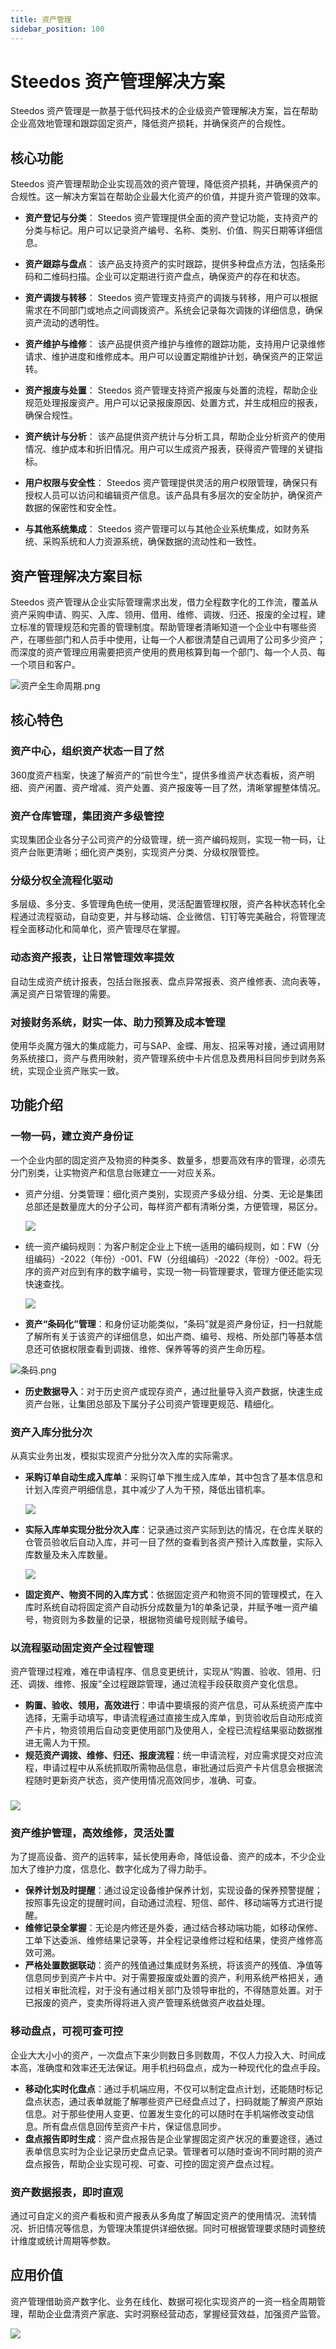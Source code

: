 ```yaml
---
title: 资产管理
sidebar_position: 100
---
```


# Steedos 资产管理解决方案

Steedos 资产管理是一款基于低代码技术的企业级资产管理解决方案，旨在帮助企业高效地管理和跟踪固定资产，降低资产损耗，并确保资产的合规性。

## 核心功能

Steedos 资产管理帮助企业实现高效的资产管理，降低资产损耗，并确保资产的合规性。这一解决方案旨在帮助企业最大化资产的价值，并提升资产管理的效率。

- **资产登记与分类**：
Steedos 资产管理提供全面的资产登记功能，支持资产的分类与标记。用户可以记录资产编号、名称、类别、价值、购买日期等详细信息。

- **资产跟踪与盘点**：
该产品支持资产的实时跟踪，提供多种盘点方法，包括条形码和二维码扫描。企业可以定期进行资产盘点，确保资产的存在和状态。

- **资产调拨与转移**：
Steedos 资产管理支持资产的调拨与转移，用户可以根据需求在不同部门或地点之间调拨资产。系统会记录每次调拨的详细信息，确保资产流动的透明性。

- **资产维护与维修**：
该产品提供资产维护与维修的跟踪功能，支持用户记录维修请求、维护进度和维修成本。用户可以设置定期维护计划，确保资产的正常运转。

- **资产报废与处置**：
Steedos 资产管理支持资产报废与处置的流程，帮助企业规范处理报废资产。用户可以记录报废原因、处置方式，并生成相应的报表，确保合规性。

- **资产统计与分析**：
该产品提供资产统计与分析工具，帮助企业分析资产的使用情况、维护成本和折旧情况。用户可以生成资产报表，获得资产管理的关键指标。

- **用户权限与安全性**：
Steedos 资产管理提供灵活的用户权限管理，确保只有授权人员可以访问和编辑资产信息。该产品具有多层次的安全防护，确保资产数据的保密性和安全性。

- **与其他系统集成**：
Steedos 资产管理可以与其他企业系统集成，如财务系统、采购系统和人力资源系统，确保数据的流动性和一致性。



## 资产管理解决方案目标

Steedos 资产管理从企业实际管理需求出发，借力全程数字化的工作流，覆盖从资产采购申请、购买、入库、领用、借用、维修、调拨、归还、报废的全过程，建立标准的管理规范和完善的管理制度。帮助管理者清晰知道一个企业中有哪些资产，在哪些部门和人员手中使用，让每一个人都很清楚自己调用了公司多少资产；而深度的资产管理应用需要把资产使用的费用核算到每一个部门、每一个人员、每一个项目和客户。

![资产全生命周期.png](./snapshot/assets/资产全生命周期.png)

## 核心特色

### 资产中心，组织资产状态一目了然

360度资产档案，快速了解资产的“前世今生”，提供多维资产状态看板，资产明细、资产闲置、资产增减、资产处置、资产报废等一目了然，清晰掌握整体情况。

### 资产仓库管理，集团资产多级管控

实现集团企业各分子公司资产的分级管理，统一资产编码规则，实现一物一码，让资产台账更清晰；细化资产类别，实现资产分类、分级权限管控。

### 分级分权全流程化驱动

多层级、多分支、多管理角色统一使用，灵活配置管理权限，资产各种状态转化全程通过流程驱动，自动变更，并与移动端、企业微信、钉钉等完美融合，将管理流程全面移动化和简单化，资产管理尽在掌握。

### 动态资产报表，让日常管理效率提效

自动生成资产统计报表，包括台账报表、盘点异常报表、资产维修表、流向表等，满足资产日常管理的需要。

### 对接财务系统，财实一体、助力预算及成本管理

使用华炎魔方强大的集成能力，可与SAP、金蝶、用友、招采等对接，通过调用财务系统接口，资产与费用映射，资产管理系统中卡片信息及费用科目同步到财务系统，实现企业资产账实一致。

## 功能介绍

### 一物一码，建立资产身份证

一个企业内部的固定资产及物资的种类多、数量多，想要高效有序的管理，必须先分门别类，让实物资产和信息台账建立一一对应关系。

* 资产分组、分类管理：细化资产类别，实现资产多级分组、分类、无论是集团总部还是数量庞大的分子公司，每样资产都有清晰分类，方便管理，易区分。

   ![](https://console.steedos.cn/api/files/images/orbdDhrpZ5wFFGwms)
* 统一资产编码规则：为客户制定企业上下统一适用的编码规则，如：FW（分组编码）-2022（年份）-001、FW（分组编码）-2022（年份）-002。将无序的资产对应到有序的数字编号，实现一物一码管理要求，管理方便还能实现快速查找。

   ![](https://console.steedos.cn/api/files/images/5K4M2nderKgT9xK49)
* **资产“条码化”管理**：和身份证功能类似，“条码”就是资产身份证，扫一扫就能了解所有关于该资产的详细信息，如出产商、编号、规格、所处部门等基本信息还可依据权限查看到调拨、维修、保养等等的资产生命历程。

![条码.png](./snapshot/assets/条码.png)

* **历史数据导入**：对于历史资产或现存资产，通过批量导入资产数据，快速生成资产台账，让集团总部及下属分子公司资产管理更规范、精细化。

### 资产入库分批分次

从真实业务出发，模拟实现资产分批分次入库的实际需求。

* **采购订单自动生成入库单**：采购订单下推生成入库单，其中包含了基本信息和计划入库资产明细信息，其中减少了人为干预，降低出错机率。

   ![](https://console.steedos.cn/api/files/images/qK8EE78brC4ExJKzz)
* **实际入库单实现分批分次入库**：记录通过资产实际到达的情况，在仓库关联的仓管员验收后自动入库，并可一目了然的查看到各资产预计入库数量，实际入库数量及未入库数量。

   ![](https://console.steedos.cn/api/files/images/BfCDuA7Lc4s2B2uyg)
* **固定资产、物资不同的入库方式**：依据固定资产和物资不同的管理模式，在入库时系统自动将固定资产自动拆分成数量为1的单条记录，并赋予唯一资产编号，物资则为多数量的记录，根据物资编号规则赋予编号。

### 以流程驱动固定资产全过程管理

资产管理过程难，难在申请程序、信息变更统计，实现从“购置、验收、领用、归还、调拨、维修、报废”全过程跟踪管理，通过流程手段获取资产变化信息。

* **购置、验收、领用，高效进行**：申请中要填报的资产信息，可从系统资产库中选择，无需手动填写，申请流程通过直接生成入库单，到货验收后自动形成资产卡片，物资领用后自动变更使用部门及使用人，全程已流程结果驱动数据推进无需人为干预。
* **规范资产调拨、维修、归还、报废流程**：统一申请流程，对应需求提交对应流程，申请过程中从系统抓取所需物品信息，审批通过后资产卡片信息会根据流程随时更新资产状态，资产使用情况高效同步，准确、可查。

###  ![](https://console.steedos.cn/api/files/images/u4PpYhvXfb9RC3CfK)

### 资产维护管理，高效维修，灵活处置

为了提高设备、资产的运转率，延长使用寿命，降低设备、资产的成本，不少企业加大了维护力度，信息化、数字化成为了得力助手。

* **保养计划及时提醒**：通过设定设备维护保养计划，实现设备的保养预警提醒；按照事先设定的提醒时间，自动通过流程、短信、邮件、移动端等方式进行提醒。
* **维修记录全掌握**：无论是内修还是外委，通过结合移动端功能，如移动保修、工单下达委派、维修结果记录等，并全程记录维修过程和结果，使资产维修高效可溯。
* **严格处置数据联动**：资产的残值通过集成财务系统，将该资产的残值、净值等信息同步到资产卡片中。对于需要报废或处置的资产，利用系统严格把关，通过相关审批流程，对于没有通过相关部门及领导审批的，不得随意处置。对于已报废的资产，变卖所得将进入资产管理系统做资产收益处理。

### 移动盘点，可视可查可控

企业大大小小的资产，一次盘点下来少则数日多则数周，不仅人力投入大、时间成本高，准确度和效率还无法保证。用手机扫码盘点，成为一种现代化的盘点手段。

* **移动化实时化盘点**：通过手机端应用，不仅可以制定盘点计划，还能随时标记盘点状态，通过表单就能了解哪些资产已经盘点过了，扫码就能了解资产原始信息。对于那些使用人变更、位置发生变化的可以随时在手机端修改变动信息。所有盘点信息回传至资产卡片，保证信息同步。
* **盘点报告即时生成**：资产盘点报告是企业掌握固定资产状况的重要途径，通过表单信息实时为企业记录历史盘点记录。管理者可以随时查询不同时期的资产盘点报告，帮助企业实现可视、可查、可控的固定资产盘点过程。

### 资产数据报表，即时直观

通过可自定义的资产看板和资产报表从多角度了解固定资产的使用情况、流转情况、折旧情况等信息，为管理决策提供详细依据。同时可根据管理要求随时调整统计维度或统计周期等参数。

## 应用价值

资产管理借助资产数字化、业务在线化、数据可视化实现资产的一资一档全周期管理，帮助企业盘清资产家底、实时洞察经营动态，掌握经营效益，加强资产监管。

 ![](https://console.steedos.cn/api/files/images/Gs3r5pdjjMtuEcSxb)
